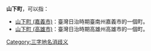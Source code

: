 '''山下町'''，可以指：
*[[山下町_(嘉義市)|山下町 (嘉義市)]]：臺灣日治時期臺南州嘉義市的一個町。
*[[山下町_(高雄市)|山下町 (高雄市)]]：臺灣日治時期高雄州高雄市的一個町。
{{disambig}}
[[Category:三字地名消歧义|Category:三字地名消歧义]]